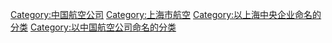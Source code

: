 {{Catmore}}

[[Category:中国航空公司|Category:中国航空公司]]
[[Category:上海市航空|Category:上海市航空]]
[[Category:以上海中央企业命名的分类|Category:以上海中央企业命名的分类]]

[[Category:以中国航空公司命名的分类|Category:以中国航空公司命名的分类]]